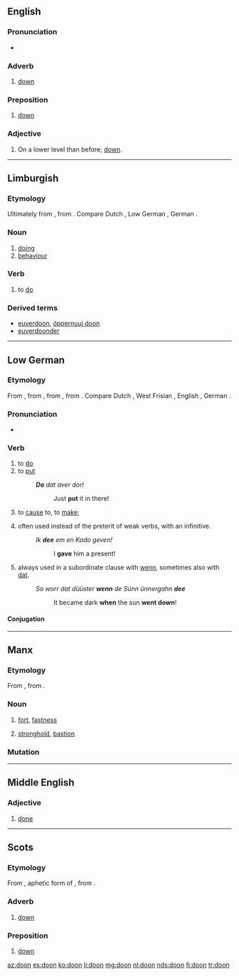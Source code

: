 ==English==

===Pronunciation===
* {{IPA|/duːn/|lang=en}}

===Adverb===
{{en-adv|-}}

# {{context|Geordie|lang=en}} [[down]]

===Preposition===
{{en-prep}}

# {{context|Geordie|lang=en}} [[down]]

===Adjective===
{{en-adj|-}}

# {{context|Geordie|lang=en}} On a lower level than before; [[down]].

----

==Limburgish==

===Etymology===
{{PIE root|li|dʰeh₁}}
Ultimately from {{etyl|gem-pro|li}} {{m|gem-pro|*dōną}}, from {{etyl|ine-pro|li}} {{m|ine-pro|*dʰeh₁-}}. Compare Dutch {{term|doen|lang=nl}}, Low German {{term|doon|lang=nds}}, German {{term|tun|lang=de}}.

===Noun===
{{head|li|noun|g=n}}

# [[doing]]
# [[behaviour]]

===Verb===
{{head|li|verb}}

# to [[do]]

{{li-conj8|
| 2     = Montfortian
| 1stsv = ich doon
| 1svsv = ich di-j
| 1stvs = doon ich
| 1svvs = di-j ich
| 1sssv = ich daon
| 1ssvs = daon ich
| 2stsv = doe deis
| 2svsv = doe di-js
| 2stvs = deis se
| 2svvs = di-js se
| 2sssv = doe daons
| 2ssvs = daons se
| 3stsv = dae deitj
| 3svsv = dae di-j
| 3stvs = deitj'r
| 3svvs = di-j d'r
| 3sssv = dae daontj
| 3ssvs = daontj'r
| 1ptsv = weer doon
| 1pvsv = weer di-jje
| 1ptvs = doontj v'r
| 1pvvs = di-jtj v'r
| 1pssv = weer daone
| 1psvs = daontj v'r
| 2ptsv = geer doontj
| 2pvsv = geer di-j
| 2ptvs = doontj g'r
| 2pvvs = di-j(tj) g'r
| 2pssv = geer daontj
| 2psvs = daontj g'r
| 3ptsv = die doon
| 3pvsv = die di-jje
| 3ptvs = doon die
| 3pvvs = di-jje die
| 3pssv = die daone
| 3psvs = daone die
| infin = (tö) doon
| gerun = 't doon ''n''
| presp = donendje
| pastp = höbbe gedaon
| adjec = gedaon(e/e-n/er/es)
| adver = gedäöndjelik
| noun1 = 't [[gedoons]] ''n''
| imsim = dooch
| imspo = dootj
| imdua = doon
| implu = doontj
| enkel = daonem
}}

===Derived terms===
* [[euverdoon]], [[óppernuuj doon]]
* [[euverdoonder]]

----

==Low German==

===Etymology===
{{PIE root|nds|dʰeh₁}}
From {{etyl|gml|nds}} {{term|don|lang=gml}}, from {{etyl|osx|nds}} {{term|dōn|lang=osx}}, from {{etyl|gem-pro|nds}} {{m|gem-pro|*dōną}}, from {{etyl|ine-pro|nds}} {{m|ine-pro|*dʰeh₁-}}. Compare Dutch {{term|doen|lang=nds}}, West Frisian {{term|dwaan|lang=fy}}, English {{term|do|lang=en}}, German {{term|tun|lang=de}}.

===Pronunciation===
* {{IPA|/doːn/|lang=nds}}

===Verb===
{{head|nds|verb|third-person singular simple present|deit|past tense|dee|past participle|daan|auxiliary verb|hebben}}

# to [[do]]
# to [[put]]
#: '''''Do''' dat aver dor!''
#:: Just '''put''' it in there!
# {{context|auxiliary|lang=nds}} to [[cause]] to, to [[make]]; {{non-gloss definition|forms [[causative]] verbs}}
# {{context|auxiliary|preterite|lang=nds}} often used instead of the preterit of weak verbs, with an infinitive.
#: ''Ik '''dee''' em en Kado geven!''
#:: I '''gave''' him a present!
# {{context|auxiliary|preterite|lang=nds}} always used in a subordinate clause with [[wenn]], sometimes also with [[dat]].
#: ''So worr dat düüster '''wenn''' de Sünn ünnergahn '''dee'''''
#:: It became dark '''when''' the sun '''went down'''!

====Conjugation====
{{nds-conj-table<!--
-->|head=''doon'' (irregular verb)<!--

Present indicative
-->|do<!--
-->|deist<!--
-->|deit<!--
-->|doot<!--

Past indicative
-->|dee<!--
-->|deest<!--
-->|dee<!--
-->|deen<!--

Imperative
-->|do<!--
-->|doot<!--

Participles
-->|doon<!--
-->|daan<!--
-->}}

----

==Manx==

===Etymology===
From {{etyl|sga|gv}} {{term|dún|lang=sga}}, from {{etyl|cel-pro|gv}} {{m|cel-pro|*dūnom||stronghold}}.

===Noun===
{{gv-noun|m|doonyn|doon}}

# [[fort]], [[fastness]]
#: {{usex|{{l|gv|ta|Ta}}'{{l|gv|yn|n}} '''doon''' {{l|gv|ard}} {{l|gv|erskyn}} y {{l|gv|balley|valley}}.|t=''The fort commands the town.''|inline=1|lang=gv}}
# [[stronghold]], [[bastion]]

===Mutation===
{{gv mut cons|d|oon}}

----

==Middle English==

===Adjective===
{{head|enm|adjective}}

# [[done]]

----

==Scots==

===Etymology===
From {{etyl|ang|sco}} {{m|ang|dūne}}, aphetic form of {{m|ang|adune|adūne}}, from {{m|ang||of dūne|off the hill}}.

===Adverb===
{{sco-adv}}

# [[down]]

===Preposition===
{{sco-prep}}

# [[down]]

[[az:doon]]
[[es:doon]]
[[ko:doon]]
[[li:doon]]
[[mg:doon]]
[[nl:doon]]
[[nds:doon]]
[[fi:doon]]
[[tr:doon]]